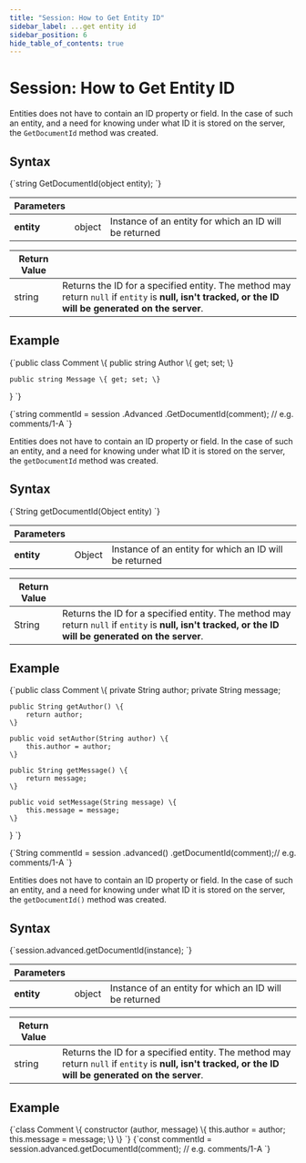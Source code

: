---
title: "Session: How to Get Entity ID"
sidebar_label: ...get entity id
sidebar_position: 6
hide_table_of_contents: true
---




# Session: How to Get Entity ID
<LanguageSwitcher supportedLanguages={supportedLanguages} />
<LanguageContent language="csharp">


Entities does not have to contain an ID property or field. In the case of such an entity, and a need for knowing under what ID it is stored on the server, the `GetDocumentId` method was created.

## Syntax

<TabItem value="something" label="get_document_id_1">
<CodeBlock language="csharp">
{`string GetDocumentId(object entity);
`}
</CodeBlock>
</TabItem>

| Parameters | | |
| ------------- | ------------- | ----- |
| **entity** | object | Instance of an entity for which an ID will be returned |

| Return Value | |
| ------------- | ----- |
| string | Returns the ID for a specified entity. The method may return `null` if `entity` is **null, isn't tracked, or the ID will be generated on the server**. |

## Example

<TabItem value="something" label="get_document_id_3">
<CodeBlock language="csharp">
{`public class Comment
\{
	public string Author \{ get; set; \}

	public string Message \{ get; set; \}
\}
`}
</CodeBlock>
</TabItem>

<TabItem value="something" label="get_document_id_2">
<CodeBlock language="csharp">
{`string commentId = session
	.Advanced
	.GetDocumentId(comment); // e.g. comments/1-A
`}
</CodeBlock>
</TabItem>


</LanguageContent>
<LanguageContent language="java">


Entities does not have to contain an ID property or field. In the case of such an entity, and a need for knowing under what ID it is stored on the server, the `getDocumentId` method was created.

## Syntax

<TabItem value="something-something" label="get_document_id_1">
<CodeBlock language="java">
{`String getDocumentId(Object entity)
`}
</CodeBlock>
</TabItem>

| Parameters | | |
| ------------- | ------------- | ----- |
| **entity** | Object | Instance of an entity for which an ID will be returned |

| Return Value | |
| ------------- | ----- |
| String | Returns the ID for a specified entity. The method may return `null` if `entity` is **null, isn't tracked, or the ID will be generated on the server**. |

## Example

<TabItem value="something-something" label="get_document_id_3">
<CodeBlock language="java">
{`public class Comment \{
    private String author;
    private String message;

    public String getAuthor() \{
        return author;
    \}

    public void setAuthor(String author) \{
        this.author = author;
    \}

    public String getMessage() \{
        return message;
    \}

    public void setMessage(String message) \{
        this.message = message;
    \}
\}
`}
</CodeBlock>
</TabItem>

<TabItem value="something-something" label="get_document_id_2">
<CodeBlock language="java">
{`String commentId = session
    .advanced()
    .getDocumentId(comment);// e.g. comments/1-A
`}
</CodeBlock>
</TabItem>


</LanguageContent>
<LanguageContent language="nodejs">


Entities does not have to contain an ID property or field. In the case of such an entity, and a need for knowing under what ID it is stored on the server, the `getDocumentId()` method was created.

## Syntax

<TabItem value="something-something" label="get_document_id_1">
<CodeBlock language="nodejs">
{`session.advanced.getDocumentId(instance);
`}
</CodeBlock>
</TabItem>

| Parameters | | |
| ------------- | ------------- | ----- |
| **entity** | object | Instance of an entity for which an ID will be returned |

| Return Value | |
| ------------- | ----- |
| string | Returns the ID for a specified entity. The method may return `null` if `entity` is **null, isn't tracked, or the ID will be generated on the server**. |

## Example

<TabItem value="something-something" label="get_document_id_3">
<CodeBlock language="nodejs">
{`class Comment \{
    constructor (author, message) \{
        this.author = author;
        this.message = message;
    \}
\}
`}
</CodeBlock>
</TabItem>

<TabItem value="something-something" label="get_document_id_2">
<CodeBlock language="nodejs">
{`const commentId = session.advanced.getDocumentId(comment);    // e.g. comments/1-A
`}
</CodeBlock>
</TabItem>


</LanguageContent>

<!---
### Document Identifiers
- [Working with Document Identifiers](../../../client-api/document-identifiers/working-with-document-identifiers)
- [Global ID Generation Conventions](../../../client-api/configuration/identifier-generation/global)
- [Type-specific ID Generation Conventions](../../../client-api/configuration/identifier-generation/type-specific)
- [Working with document identifiers](../../document-identifiers/working-with-document-identifiers)

### Knowledge Base
- [Document Identifier Generation](../../../server/kb/document-identifier-generation)
- [Working with Document Identifiers](../../../client-api/document-identifiers/working-with-document-identifiers)
- [Global ID Generation Conventions](../../../client-api/configuration/identifier-generation/global)
- [Type-specific ID Generation Conventions](../../../client-api/configuration/identifier-generation/type-specific)


-->